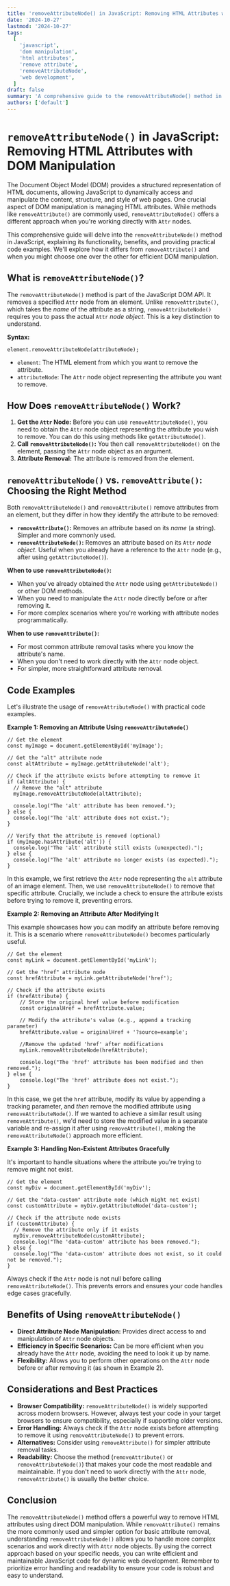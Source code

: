 ```yaml
---
title: 'removeAttributeNode() in JavaScript: Removing HTML Attributes with DOM Manipulation'
date: '2024-10-27'
lastmod: '2024-10-27'
tags:
  [
    'javascript',
    'dom manipulation',
    'html attributes',
    'remove attribute',
    'removeAttributeNode',
    'web development',
  ]
draft: false
summary: 'A comprehensive guide to the removeAttributeNode() method in JavaScript, covering its usage, benefits, and providing practical code examples for effective DOM manipulation.'
authors: ['default']
---
```


# `removeAttributeNode()` in JavaScript: Removing HTML Attributes with DOM Manipulation

The Document Object Model (DOM) provides a structured representation of HTML documents, allowing JavaScript to dynamically access and manipulate the content, structure, and style of web pages. One crucial aspect of DOM manipulation is managing HTML attributes. While methods like `removeAttribute()` are commonly used, `removeAttributeNode()` offers a different approach when you're working directly with `Attr` nodes.

This comprehensive guide will delve into the `removeAttributeNode()` method in JavaScript, explaining its functionality, benefits, and providing practical code examples. We'll explore how it differs from `removeAttribute()` and when you might choose one over the other for efficient DOM manipulation.

## What is `removeAttributeNode()`?

The `removeAttributeNode()` method is part of the JavaScript DOM API. It removes a specified `Attr` node from an element. Unlike `removeAttribute()`, which takes the _name_ of the attribute as a string, `removeAttributeNode()` requires you to pass the actual `Attr` _node object_. This is a key distinction to understand.

**Syntax:**

```plaintext
element.removeAttributeNode(attributeNode);
```

- `element`: The HTML element from which you want to remove the attribute.
- `attributeNode`: The `Attr` node object representing the attribute you want to remove.

## How Does `removeAttributeNode()` Work?

1.  **Get the `Attr` Node:** Before you can use `removeAttributeNode()`, you need to obtain the `Attr` node object representing the attribute you wish to remove. You can do this using methods like `getAttributeNode()`.
2.  **Call `removeAttributeNode()`:** You then call `removeAttributeNode()` on the element, passing the `Attr` node object as an argument.
3.  **Attribute Removal:** The attribute is removed from the element.

## `removeAttributeNode()` vs. `removeAttribute()`: Choosing the Right Method

Both `removeAttributeNode()` and `removeAttribute()` remove attributes from an element, but they differ in how they identify the attribute to be removed:

- **`removeAttribute()`:** Removes an attribute based on its _name_ (a string). Simpler and more commonly used.
- **`removeAttributeNode()`:** Removes an attribute based on its `Attr` _node object_. Useful when you already have a reference to the `Attr` node (e.g., after using `getAttributeNode()`).

**When to use `removeAttributeNode()`:**

- When you've already obtained the `Attr` node using `getAttributeNode()` or other DOM methods.
- When you need to manipulate the `Attr` node directly before or after removing it.
- For more complex scenarios where you're working with attribute nodes programmatically.

**When to use `removeAttribute()`:**

- For most common attribute removal tasks where you know the attribute's name.
- When you don't need to work directly with the `Attr` node object.
- For simpler, more straightforward attribute removal.

## Code Examples

Let's illustrate the usage of `removeAttributeNode()` with practical code examples.

**Example 1: Removing an Attribute Using `removeAttributeNode()`**

```plaintext
// Get the element
const myImage = document.getElementById('myImage');

// Get the "alt" attribute node
const altAttribute = myImage.getAttributeNode('alt');

// Check if the attribute exists before attempting to remove it
if (altAttribute) {
  // Remove the "alt" attribute
  myImage.removeAttributeNode(altAttribute);

  console.log("The 'alt' attribute has been removed.");
} else {
  console.log("The 'alt' attribute does not exist.");
}

// Verify that the attribute is removed (optional)
if (myImage.hasAttribute('alt')) {
  console.log("The 'alt' attribute still exists (unexpected).");
} else {
  console.log("The 'alt' attribute no longer exists (as expected).");
}
```

In this example, we first retrieve the `Attr` node representing the `alt` attribute of an image element. Then, we use `removeAttributeNode()` to remove that specific attribute. Crucially, we include a check to ensure the attribute exists before trying to remove it, preventing errors.

**Example 2: Removing an Attribute After Modifying It**

This example showcases how you can modify an attribute before removing it. This is a scenario where `removeAttributeNode()` becomes particularly useful.

```plaintext
// Get the element
const myLink = document.getElementById('myLink');

// Get the "href" attribute node
const hrefAttribute = myLink.getAttributeNode('href');

// Check if the attribute exists
if (hrefAttribute) {
    // Store the original href value before modification
    const originalHref = hrefAttribute.value;

    // Modify the attribute's value (e.g., append a tracking parameter)
    hrefAttribute.value = originalHref + '?source=example';

    //Remove the updated 'href' after modifications
    myLink.removeAttributeNode(hrefAttribute);

    console.log("The 'href' attribute has been modified and then removed.");
} else {
    console.log("The 'href' attribute does not exist.");
}

```

In this case, we get the `href` attribute, modify its value by appending a tracking parameter, and _then_ remove the modified attribute using `removeAttributeNode()`. If we wanted to achieve a similar result using `removeAttribute()`, we'd need to store the modified value in a separate variable and re-assign it after using `removeAttribute()`, making the `removeAttributeNode()` approach more efficient.

**Example 3: Handling Non-Existent Attributes Gracefully**

It's important to handle situations where the attribute you're trying to remove might not exist.

```plaintext
// Get the element
const myDiv = document.getElementById('myDiv');

// Get the "data-custom" attribute node (which might not exist)
const customAttribute = myDiv.getAttributeNode('data-custom');

// Check if the attribute node exists
if (customAttribute) {
  // Remove the attribute only if it exists
  myDiv.removeAttributeNode(customAttribute);
  console.log("The 'data-custom' attribute has been removed.");
} else {
  console.log("The 'data-custom' attribute does not exist, so it could not be removed.");
}
```

Always check if the `Attr` node is not null before calling `removeAttributeNode()`. This prevents errors and ensures your code handles edge cases gracefully.

## Benefits of Using `removeAttributeNode()`

- **Direct Attribute Node Manipulation:** Provides direct access to and manipulation of `Attr` node objects.
- **Efficiency in Specific Scenarios:** Can be more efficient when you already have the `Attr` node, avoiding the need to look it up by name.
- **Flexibility:** Allows you to perform other operations on the `Attr` node before or after removing it (as shown in Example 2).

## Considerations and Best Practices

- **Browser Compatibility:** `removeAttributeNode()` is widely supported across modern browsers. However, always test your code in your target browsers to ensure compatibility, especially if supporting older versions.
- **Error Handling:** Always check if the `Attr` node exists before attempting to remove it using `removeAttributeNode()` to prevent errors.
- **Alternatives:** Consider using `removeAttribute()` for simpler attribute removal tasks.
- **Readability:** Choose the method (`removeAttribute()` or `removeAttributeNode()`) that makes your code the most readable and maintainable. If you don't need to work directly with the `Attr` node, `removeAttribute()` is usually the better choice.

## Conclusion

The `removeAttributeNode()` method offers a powerful way to remove HTML attributes using direct DOM manipulation. While `removeAttribute()` remains the more commonly used and simpler option for basic attribute removal, understanding `removeAttributeNode()` allows you to handle more complex scenarios and work directly with `Attr` node objects. By using the correct approach based on your specific needs, you can write efficient and maintainable JavaScript code for dynamic web development. Remember to prioritize error handling and readability to ensure your code is robust and easy to understand.
